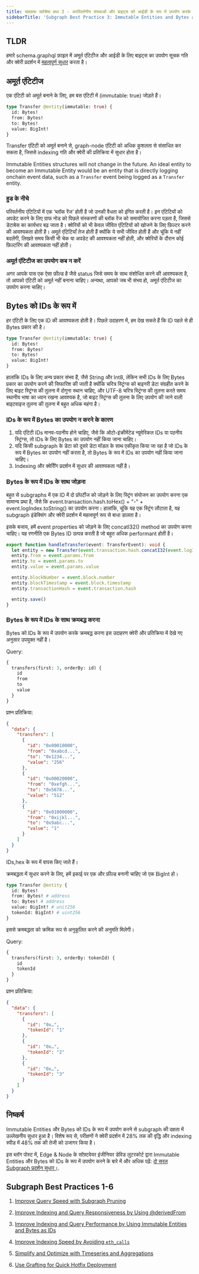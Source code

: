 ```yaml
---
title: सबग्राफ सर्वश्रेष्ठ प्रथा 3 - अपरिवर्तनीय संस्थाओं और बाइट्स को आईडी के रूप में उपयोग करके अनुक्रमण और क्वेरी प्रदर्शन में सुधार करें।
sidebarTitle: 'Subgraph Best Practice 3: Immutable Entities and Bytes as IDs'
---
```


## TLDR

हमारे schema.graphql फ़ाइल में अमूर्त एंटिटीज और आईडी के लिए बाइट्स का उपयोग सूचक गति और क्वेरी प्रदर्शन में [महत्वपूर्ण सुधार](https://thegraph.com/blog/two-simple-subgraph-performance-improvements/) करता है।

## अमूर्त एंटिटीज

एक एंटिटी को अमूर्त बनाने के लिए, हम बस एंटिटी में (immutable: true) जोड़ते हैं।

```graphql
type Transfer @entity(immutable: true) {
  id: Bytes!
  from: Bytes!
  to: Bytes!
  value: BigInt!
}
```

Transfer एंटिटी को अमूर्त बनाने से, graph-node एंटिटी को अधिक कुशलता से संसाधित कर सकता है, जिससे indexing गति और क्वेरी की प्रतिक्रिया में सुधार होता है।

Immutable Entities structures will not change in the future. An ideal entity to become an Immutable Entity would be an entity that is directly logging onchain event data, such as a `Transfer` event being logged as a `Transfer` entity.

### हुड के नीचे

परिवर्तनीय एंटिटियों में एक ‘ब्लॉक रेंज’ होती है जो उनकी वैधता को इंगित करती है। इन एंटिटियों को अपडेट करने के लिए ग्राफ नोड को पिछले संस्करणों की ब्लॉक रेंज को समायोजित करना पड़ता है, जिससे डेटाबेस का कार्यभार बढ़ जाता है। क्वेरियों को भी केवल जीवित एंटिटियों को खोजने के लिए फ़िल्टर करने की आवश्यकता होती है। अमूर्त एंटिटियाँ तेज होती हैं क्योंकि ये सभी जीवित होती हैं और चूंकि ये नहीं बदलेंगी, लिखते समय किसी भी चेक या अपडेट की आवश्यकता नहीं होती, और क्वेरियों के दौरान कोई फ़िल्टरिंग की आवश्यकता नहीं होती।

### अमूर्त एंटिटीज का उपयोग कब न करें

अगर आपके पास एक ऐसा फ़ील्ड है जैसे status जिसे समय के साथ संशोधित करने की आवश्यकता है, तो आपको एंटिटी को अमूर्त नहीं बनाना चाहिए। अन्यथा, आपको जब भी संभव हो, अमूर्त एंटिटीज का उपयोग करना चाहिए।

## Bytes को IDs के रूप में

हर एंटिटी के लिए एक ID की आवश्यकता होती है। पिछले उदाहरण में, हम देख सकते हैं कि ID पहले से ही Bytes प्रकार की है।

```graphql
type Transfer @entity(immutable: true) {
  id: Bytes!
  from: Bytes!
  to: Bytes!
  value: BigInt!
}
```

हालांकि IDs के लिए अन्य प्रकार संभव हैं, जैसे String और Int8, लेकिन सभी IDs के लिए Bytes प्रकार का उपयोग करने की सिफारिश की जाती है क्योंकि चरित्र स्ट्रिंग्स को बाइनरी डेटा संग्रहीत करने के लिए बाइट स्ट्रिंग्स की तुलना में दोगुना स्थान चाहिए, और UTF-8 चरित्र स्ट्रिंग्स की तुलना करते समय स्थानीय भाषा का ध्यान रखना आवश्यक है, जो बाइट स्ट्रिंग्स की तुलना के लिए उपयोग की जाने वाली बाइटवाइज तुलना की तुलना में बहुत अधिक महंगा है।

### IDs के रूप में Bytes का उपयोग न करने के कारण

1. यदि एंटिटी IDs मानव-पठनीय होने चाहिए, जैसे कि ऑटो-इंक्रीमेंटेड न्यूमेरिकल IDs या पठनीय स्ट्रिंग्स, तो IDs के लिए Bytes का उपयोग नहीं किया जाना चाहिए।
2. यदि किसी subgraph के डेटा को दूसरे डेटा मॉडल के साथ एकीकृत किया जा रहा है जो IDs के रूप में Bytes का उपयोग नहीं करता है, तो Bytes के रूप में IDs का उपयोग नहीं किया जाना चाहिए।
3. Indexing और क्वेरीिंग प्रदर्शन में सुधार की आवश्यकता नहीं है।

### Bytes के रूप में IDs के साथ जोड़ना

बहुत से subgraphs में एक ID में दो प्रॉपर्टीज को जोड़ने के लिए स्ट्रिंग संयोजन का उपयोग करना एक सामान्य प्रथा है, जैसे कि event.transaction.hash.toHex() + "-" + event.logIndex.toString() का उपयोग करना। हालांकि, चूंकि यह एक स्ट्रिंग लौटाता है, यह subgraph इंडेक्सिंग और क्वेरी प्रदर्शन में महत्वपूर्ण रूप से बाधा डालता है।

इसके बजाय, हमें event properties को जोड़ने के लिए concatI32() method का उपयोग करना चाहिए। यह रणनीति एक Bytes ID उत्पन्न करती है जो बहुत अधिक performant होती है।

```typescript
export function handleTransfer(event: TransferEvent): void {
  let entity = new Transfer(event.transaction.hash.concatI32(event.logIndex.toI32()))
  entity.from = event.params.from
  entity.to = event.params.to
  entity.value = event.params.value

  entity.blockNumber = event.block.number
  entity.blockTimestamp = event.block.timestamp
  entity.transactionHash = event.transaction.hash

  entity.save()
}
```

### Bytes के रूप में IDs के साथ क्रमबद्ध करना

Bytes को IDs के रूप में उपयोग करके क्रमबद्ध करना इस उदाहरण क्वेरी और प्रतिक्रिया में देखे गए अनुसार उपयुक्त नहीं है।

Query:

```graphql
{
  transfers(first: 3, orderBy: id) {
    id
    from
    to
    value
  }
}
```

प्रश्न प्रतिक्रिया:

```json
{
  "data": {
    "transfers": [
      {
        "id": "0x00010000",
        "from": "0xabcd...",
        "to": "0x1234...",
        "value": "256"
      },
      {
        "id": "0x00020000",
        "from": "0xefgh...",
        "to": "0x5678...",
        "value": "512"
      },
      {
        "id": "0x01000000",
        "from": "0xijkl...",
        "to": "0x9abc...",
        "value": "1"
      }
    ]
  }
}
```

IDs,hex के रूप में वापस किए जाते हैं।

क्रमबद्धता में सुधार करने के लिए, हमें इकाई पर एक और फ़ील्ड बनानी चाहिए जो एक BigInt हो।

```graphql
type Transfer @entity {
  id: Bytes!
  from: Bytes! # address
  to: Bytes! # address
  value: BigInt! # unit256
  tokenId: BigInt! # uint256
}
```

इससे क्रमबद्धता को क्रमिक रूप से अनुकूलित करने की अनुमति मिलेगी।

Query:

```graphql
{
  transfers(first: 3, orderBy: tokenId) {
    id
    tokenId
  }
}
```

प्रश्न प्रतिक्रिया:

```json
{
  "data": {
    "transfers": [
      {
        "id": "0x…",
        "tokenId": "1"
      },
      {
        "id": "0x…",
        "tokenId": "2"
      },
      {
        "id": "0x…",
        "tokenId": "3"
      }
    ]
  }
}
```

## निष्कर्ष

Immutable Entities और Bytes को IDs के रूप में उपयोग करने से subgraph की दक्षता में उल्लेखनीय सुधार हुआ है। विशेष रूप से, परीक्षणों ने क्वेरी प्रदर्शन में 28% तक की वृद्धि और indexing स्पीड में 48% तक की तेजी को उजागर किया है।

इस ब्लॉग पोस्ट में, Edge & Node के सॉफ़्टवेयर इंजीनियर डेविड लुटरकोर्ट द्वारा Immutable Entities और Bytes को IDs के रूप में उपयोग करने के बारे में और अधिक पढ़ें: [दो सरल Subgraph प्रदर्शन सुधार।](https://thegraph.com/blog/two-simple-subgraph-performance-improvements/).

## Subgraph Best Practices 1-6

1. [Improve Query Speed with Subgraph Pruning](/subgraphs/best-practices/pruning/)

2. [Improve Indexing and Query Responsiveness by Using @derivedFrom](/subgraphs/best-practices/derivedfrom/)

3. [Improve Indexing and Query Performance by Using Immutable Entities and Bytes as IDs](/subgraphs/best-practices/immutable-entities-bytes-as-ids/)

4. [Improve Indexing Speed by Avoiding `eth_calls`](/subgraphs/best-practices/avoid-eth-calls/)

5. [Simplify and Optimize with Timeseries and Aggregations](/subgraphs/best-practices/timeseries/)

6. [Use Grafting for Quick Hotfix Deployment](/subgraphs/best-practices/grafting-hotfix/)
